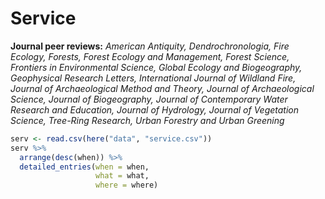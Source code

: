 
# **Service**

\begingroup
\setlength{\leftskip}{0.5in}

**Journal peer reviews:** 
*American Antiquity,
Dendrochronologia,
Fire Ecology,
Forests,
Forest Ecology and Management,
Forest Science,
Frontiers in Environmental Science,
Global Ecology and Biogeography,
Geophysical Research Letters,
International Journal of Wildland Fire,
Journal of Archaeological Method and Theory,
Journal of Archaeological Science,
Journal of Biogeography,
Journal of Contemporary Water Research and Education,
Journal of Hydrology,
Journal of Vegetation Science,
Tree-Ring Research,
Urban Forestry and Urban Greening*

\endgroup

\vspace{12pt}

```r
serv <- read.csv(here("data", "service.csv")) 
serv %>% 
  arrange(desc(when)) %>% 
  detailed_entries(when = when,
                   what = what,
                   where = where)
```


<!-- \vspace{12pt} -->